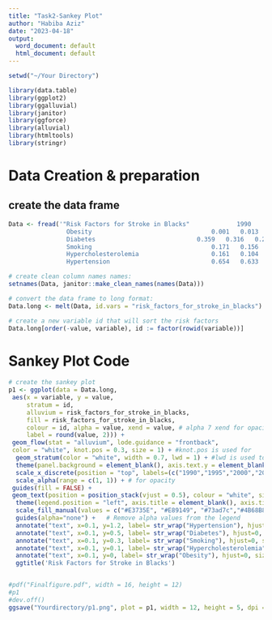 ```yaml
---
title: "Task2-Sankey Plot"
author: "Habiba Aziz"
date: "2023-04-18"
output:
  word_document: default
  html_document: default
---
```


```r
setwd("~/Your Directory")
```

```r
library(data.table)
library(ggplot2)
library(ggalluvial)
library(janitor)
library(ggforce)
library(alluvial)
library(htmltools)
library(stringr)
```

# Data Creation & preparation

## create the data frame 
```r
Data <- fread('"Risk Factors for Stroke in Blacks"             1990    1995    2000    2005    2010
                Obesity                                 0.001   0.013   0.043   0.077   0.115
                Diabetes                            0.359   0.316   0.26    0.187   0.092
                Smoking                                 0.171   0.156   0.142   0.128   0.116
                Hypercholesterolemia                    0.161   0.104   0.045   0.001   0.001
                Hypertension                            0.654   0.633   0.602   0.561   0.509', header = TRUE)

```


```r
# create clean column names names:
setnames(Data, janitor::make_clean_names(names(Data)))

# convert the data frame to long format:
Data.long <- melt(Data, id.vars = "risk_factors_for_stroke_in_blacks")

# create a new variable id that will sort the risk factors 
Data.long[order(-value, variable), id := factor(rowid(variable))]

```


# Sankey Plot Code


```r
# create the sankey plot
p1 <- ggplot(data = Data.long,
 aes(x = variable, y = value,
     stratum = id,
     alluvium = risk_factors_for_stroke_in_blacks,
     fill = risk_factors_for_stroke_in_blacks,
     colour = id, alpha = value, xend = value, # alpha 7 xend for opacity
     label = round(value, 2))) +
 geom_flow(stat = "alluvium", lode.guidance = "frontback",
 color = "white", knot.pos = 0.3, size = 1) + #knot.pos is used for 
  geom_stratum(color = "white", width = 0.7, lwd = 1) + #lwd is used to adjust the line width of the horizontal and vertical lines that make up the rectangles of the strata.
  theme(panel.background = element_blank(), axis.text.y = element_blank())+
  scale_x_discrete(position = "top", labels=(c("1990","1995","2000","2005","2010"))) +
  scale_alpha(range = c(1, 1)) + # for opacity
 guides(fill = FALSE) +
 geom_text(position = position_stack(vjust = 0.5), colour = "white", size = 3, fontface = 2) +
  theme(legend.position = "left", axis.title = element_blank(), axis.ticks = element_blank(), plot.title = element_text(hjust = 0.5)) +
  scale_fill_manual(values = c("#E3735E", "#E89149", "#73ad7c","#4B68B8", "#7EAACD")) +
  guides(alpha="none") +   # Remove alpha values from the legend
  annotate("text", x=0.1, y=1.2, label= str_wrap("Hypertension"), hjust=0, size=3) +
  annotate("text", x=0.1, y=0.5, label= str_wrap("Diabetes"), hjust=0,  size=3) + 
  annotate("text", x=0.1, y=0.3, label= str_wrap("Smoking"), hjust=0, size=3) +
  annotate("text", x=0.1, y=0.1, label= str_wrap("Hypercholesterolemia"), hjust=0, size=3) +
  annotate("text", x=0.1, y=0, label= str_wrap("Obesity"), hjust=0, size=3) +
  ggtitle('Risk Factors for Stroke in Blacks')



```

```r
#pdf("Finalfigure.pdf", width = 16, height = 12)
#p1
#dev.off()
ggsave("Yourdirectory/p1.png", plot = p1, width = 12, height = 5, dpi = 300)

```






